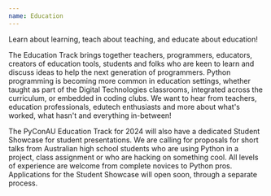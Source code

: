 ```yaml
---
name: Education
---
```


Learn about learning, teach about teaching, and educate about education!

The Education Track brings together teachers, programmers, educators, creators of education tools, students and folks who are keen to learn and discuss ideas to help the next generation of programmers. Python programming is becoming more common in education settings, whether taught as part of the Digital Technologies classrooms, integrated across the curriculum, or embedded in coding clubs. We want to hear from teachers, education professionals, edutech enthusiasts and more about what's worked, what hasn't and everything in-between!

The PyConAU Education Track for 2024 will also have a dedicated Student Showcase for student presentations. We are calling for proposals for short talks from Australian high school students who are using Python in a project, class assignment or who are hacking on something cool. All levels of experience are welcome from complete novices to Python pros. Applications for the Student Showcase will open soon, through a separate process.
